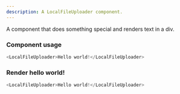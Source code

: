 ```yaml
---
description: A LocalFileUploader component.
---
```



A component that does something special and renders text in a div.

### Component usage
```js
<LocalFileUploader>Hello world!</LocalFileUploader>
```

### Render hello world!

```js live
<LocalFileUploader>Hello world!</LocalFileUploader>
```

